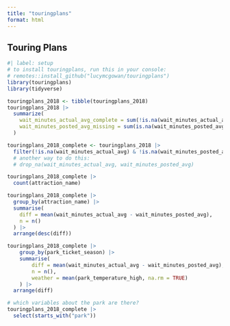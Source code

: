 ```yaml
---
title: "touringplans"
format: html
---
```


## Touring Plans

```r
#| label: setup
# to install touringplans, run this in your console:
# remotes::install_github("lucymcgowan/touringplans")
library(touringplans)
library(tidyverse)
```


```r
touringplans_2018 <- tibble(touringplans_2018)
touringplans_2018 |> 
  summarize(
    wait_minutes_actual_avg_complete = sum(!is.na(wait_minutes_actual_avg)),
    wait_minutes_posted_avg_missing = sum(is.na(wait_minutes_posted_avg))
  )

touringplans_2018_complete <- touringplans_2018 |> 
  filter(!is.na(wait_minutes_actual_avg) & !is.na(wait_minutes_posted_avg))
  # another way to do this:
  # drop_na(wait_minutes_actual_avg, wait_minutes_posted_avg)

touringplans_2018_complete |> 
  count(attraction_name)

touringplans_2018_complete |> 
  group_by(attraction_name) |> 
  summarise(
    diff = mean(wait_minutes_actual_avg - wait_minutes_posted_avg),
    n = n()
  ) |> 
  arrange(desc(diff))

touringplans_2018_complete |> 
    group_by(park_ticket_season) |> 
    summarise(
        diff = mean(wait_minutes_actual_avg - wait_minutes_posted_avg),
        n = n(),
        weather = mean(park_temperature_high, na.rm = TRUE)
    ) |>
  arrange(diff) 

# which variables about the park are there?
touringplans_2018_complete |> 
  select(starts_with("park"))
```

